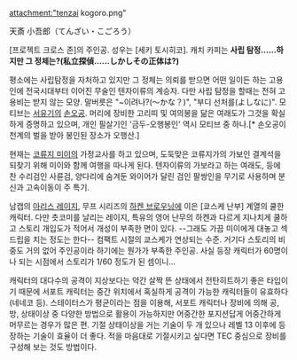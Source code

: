 attachment:"tenzai kogoro.png"

天斎 小吾郎（てんざい・こごろう）

[프로젝트 크로스 존]의 주인공. 성우는 [세키 토시히코].
캐치 카피는 '''사립 탐정……하지만 그 정체는?(私立探偵……しかしその正体は?)'''

평소에는 사립탐정을 자처하고 있지만 그 정체는 의뢰를 받으면 어떤 일이든 하는 고용인에 전국시대부터 이어진 무술인 텐자이류의 계승자. 다만 사립 탐정을 할때는 전혀 고용비는 받지 않는 모양. 말버릇은 "~이려나?(〜かな？)", "부디 선처를(よしなに)". 모티브는 [[서유기]]의 [[손오공]]. 머리에 장비한 고리띠 및 여의봉을 닮은 여래도가 그것을 확실하게 증명하고 있으며, 개인 필살기인 '금두-오행봉인' 역시 모티브 중 하나.[* 손오공이 천계의 벌을 받아 봉인된 장소가 오행산.]

현재는 [[코류지 미이]]의 가정교사를 하고 있으며, 도둑맞은 코류지가의 가보인 결계석을 되찾기 위해 미이와 함께 여행을 따나게 된다. 텐자이류의 가보라고 하는 여래도, 등에 찬 수리검인 사륜검, 양다리에 숨겨둔 와이어가 달린 검인 팔쌍인을 무기로 사용하며 분신과 고속이동이 주 특기.

남캡의 [[아리스 레이지]], 무프 시리즈의 [[하켄 브로우닝]]에 이은 [쿄스케 난부] 계열의 쿨한 캐릭터. 다만 츳코미를 날리는 레이지, 특유의 영어 난무의 하켄과 다르게 지나치게 쿨하고 스토리 개입도가 적어서 개성이 부족한 면이 있다. --그래도 가끔 미이에게 대놓고 섹드립을 치는 정도는 한다-- 컴팩트 시절의 쿄스케가 연상되는 수준. 거기다 스토리의 비중도 거의 없어 주인공이라 하기에는 뭔가가 부족한 주인공. 사실 등장 캐릭터가 60명이나 되는 시점에서 스토리가 1/60 정도가 된 셈이니... 

캐릭터의 대다수의 공격이 지상보다는 약간 살짝 뜬 상태에서 전탄히트하기 좋은 타입이기 때문에 서포트 캐릭터는 중간 위치에서 혹실하게 공격이 가능한 캐릭터들이 유효하다(네네코 등). 스테이터스가 평균이라는 점을 이용해, 서포트 캐릭터나 장비에 의해 공, 방, 상태이상 중 다양한 방법으로 활용이 가능하지만 어중간한 포지션답게 어중간하게 머무르는 경우가 많은 편. 기절 상태이상을 거는 기술이 두 개 있으나 레벨 13 이후에 등장하는 기술이 효율이 더 좋다. 적을 마음대로 기절시키고 싶다면 TEC 중심으로 장비를 구성해 보는 것도 방법이다.
